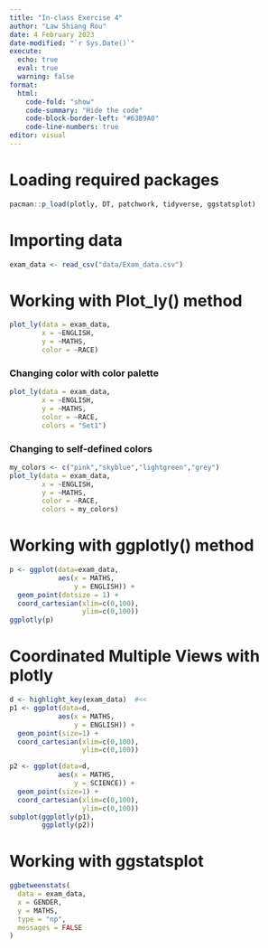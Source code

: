 ```yaml
---
title: "In-class Exercise 4"
author: "Law Shiang Rou"
date: 4 February 2023
date-modified: "`r Sys.Date()`"
execute: 
  echo: true
  eval: true
  warning: false
format:
  html:
    code-fold: "show"
    code-summary: "Hide the code"
    code-block-border-left: "#63B9A0"
    code-line-numbers: true
editor: visual
---
```


# Loading required packages
```r
pacman::p_load(plotly, DT, patchwork, tidyverse, ggstatsplot)
```

# Importing data
```r
exam_data <- read_csv("data/Exam_data.csv")
```

# Working with Plot_ly() method
```r
plot_ly(data = exam_data, 
        x = ~ENGLISH, 
        y = ~MATHS, 
        color = ~RACE)
```

### Changing color with color palette
```r
plot_ly(data = exam_data, 
        x = ~ENGLISH, 
        y = ~MATHS, 
        color = ~RACE, 
        colors = "Set1")
```

### Changing to self-defined colors
```r
my_colors <- c("pink","skyblue","lightgreen","grey")
plot_ly(data = exam_data, 
        x = ~ENGLISH, 
        y = ~MATHS, 
        color = ~RACE, 
        colors = my_colors)
```

# Working with ggplotly() method
```r
p <- ggplot(data=exam_data, 
            aes(x = MATHS,
                y = ENGLISH)) +
  geom_point(dotsize = 1) +
  coord_cartesian(xlim=c(0,100),
                  ylim=c(0,100))
ggplotly(p)
```

# Coordinated Multiple Views with plotly
```r
d <- highlight_key(exam_data)  #<<
p1 <- ggplot(data=d, 
            aes(x = MATHS,
                y = ENGLISH)) +
  geom_point(size=1) +
  coord_cartesian(xlim=c(0,100),
                  ylim=c(0,100))

p2 <- ggplot(data=d, 
            aes(x = MATHS,
                y = SCIENCE)) +
  geom_point(size=1) +
  coord_cartesian(xlim=c(0,100),
                  ylim=c(0,100))
subplot(ggplotly(p1),
        ggplotly(p2))
```

# Working with ggstatsplot
```r
ggbetweenstats(
  data = exam_data,
  x = GENDER, 
  y = MATHS,
  type = "np",
  messages = FALSE
)
```

